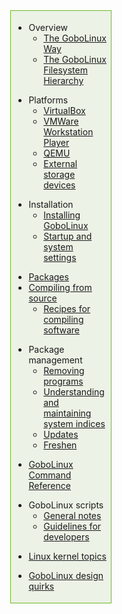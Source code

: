 <div style="float:right; border: 1px solid #6eb927; padding: .3em; width: 30%; background-color:#ecf2e6; margin-top: 0; margin-left: 10px; margin-bottom: 10px;">
* Overview
** [[The GoboLinux Way]]
** [[The GoboLinux Filesystem Hierarchy]]

* Platforms
** [[Running under VirtualBox|VirtualBox]]
** [[Running under VMWare Workstation Player|VMWare Workstation Player]]
** [[Installing-GoboLinux-under-QEMU|QEMU]]
** [[Installing to external storage devices|External storage devices]]

* Installation
** [[Installing GoboLinux]]
** [[Configuring-the-boot-process| Startup and system settings]]

* [[Packages]]
* [[Compiling from source]]
** [[Recipe | Recipes for compiling software]]

* Package management
** [[Removing programs]]
** [[Understanding and maintaining system indices]]
** [[Updating-packages | Updates]]
** [[Freshen]]

* [[GoboLinux Command Reference]]

* GoboLinux scripts
** [[General notes about the scripts|General notes]]
** [[Guidelines for script authors|Guidelines for developers]]

* [[Linux kernel topics]]

* [[GoboLinux dark corners|GoboLinux design quirks]]
</div>

